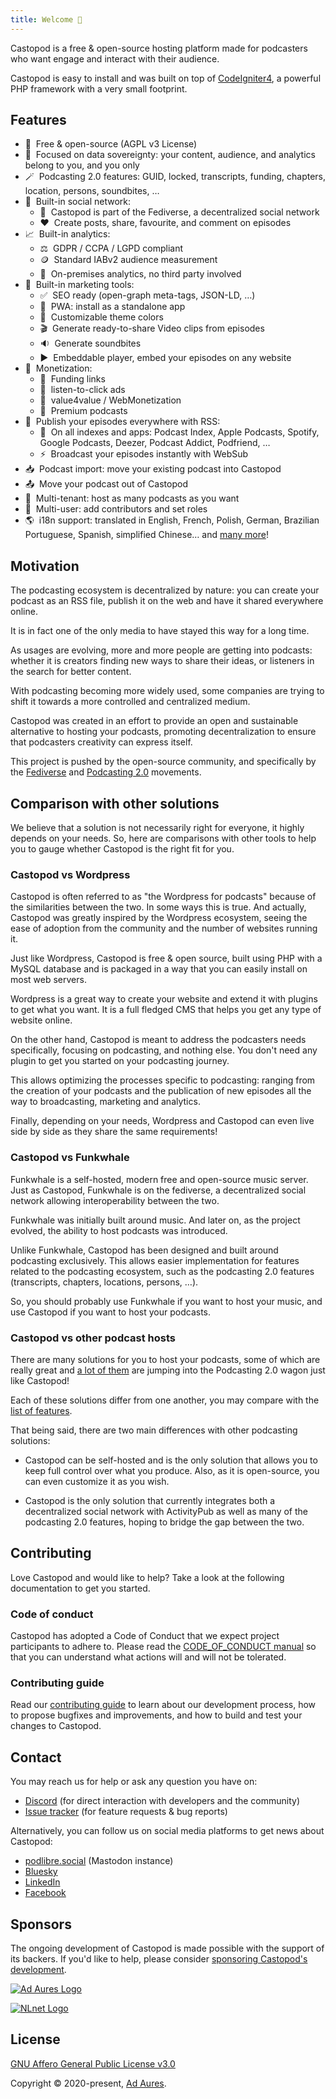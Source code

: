 ```yaml
---
title: Welcome 👋
---
```



Castopod is a free & open-source hosting platform made for podcasters who want
engage and interact with their audience.

Castopod is easy to install and was built on top of
[CodeIgniter4](https://codeigniter.com/), a powerful PHP framework with a very
small footprint.

<LinkCard title="Install" href="./getting-started/install" />

## Features

- 🌱 &nbsp;Free & open-source (AGPL v3 License)
- 🔐 &nbsp;Focused on data sovereignty: your content, audience, and analytics
  belong to you, and&nbsp;you&nbsp;only
- 🪄 &nbsp;Podcasting 2.0 features: GUID, locked, transcripts, funding,
  chapters, location, persons, soundbites, …
- 💬 &nbsp;Built-in social network:
  - 🚀 &nbsp;Castopod is part of the Fediverse, a decentralized social network
  - ❤️ &nbsp;Create posts, share, favourite, and comment on episodes
- 📈 &nbsp;Built-in analytics:
  - ⚖️ &nbsp;GDPR / CCPA / LGPD compliant
  - 🪙 &nbsp;Standard IABv2 audience measurement
  - 🏡 &nbsp;On-premises analytics, no third party involved
- 📢 &nbsp;Built-in marketing tools:
  - ✅ &nbsp;SEO ready (open-graph meta-tags, JSON-LD, …)
  - 📱 &nbsp;PWA: install as a standalone app
  - 🎨 &nbsp;Customizable theme colors
  - 🎬 &nbsp;Generate ready-to-share Video clips from episodes
  - 🔉 &nbsp;Generate soundbites
  - ▶️ &nbsp;Embeddable player, embed your episodes on any website
- 💸 &nbsp;Monetization:
  - 🔗 &nbsp;Funding links
  - 📲 &nbsp;listen-to-click ads
  - 🤝 &nbsp;value4value / WebMonetization
  - 💎 &nbsp;Premium podcasts
- 📡 &nbsp;Publish your episodes everywhere with RSS:
  - 📱 &nbsp;On all indexes and apps: Podcast Index, Apple Podcasts, Spotify,
    Google Podcasts, Deezer, Podcast Addict, Podfriend, …
  - ⚡ &nbsp;Broadcast your episodes instantly with WebSub
- 📥 &nbsp;Podcast import: move your existing podcast into Castopod
- 📤 &nbsp;Move your podcast out of Castopod
- 🔀 &nbsp;Multi-tenant: host as many podcasts as you want
- 👥 &nbsp;Multi-user: add contributors and set roles
- 🌎 &nbsp;i18n support: translated in English, French, Polish, German,
  Brazilian Portuguese, Spanish, simplified Chinese… and
  [many more](https://translate.castopod.org)!

## Motivation

The podcasting ecosystem is decentralized by nature: you can create your podcast
as an RSS file, publish it on the web and have it shared everywhere online.

It is in fact one of the only media to have stayed this way for a long time.

As usages are evolving, more and more people are getting into podcasts: whether
it is creators finding new ways to share their ideas, or listeners in the search
for better content.

With podcasting becoming more widely used, some companies are trying to shift it
towards a more controlled and centralized medium.

Castopod was created in an effort to provide an open and sustainable alternative
to hosting your podcasts, promoting decentralization to ensure that podcasters
creativity can express itself.

This project is pushed by the open-source community, and specifically by the
[Fediverse](https://fediverse.party/en/fediverse/) and
[Podcasting 2.0](https://podcastindex.org/) movements.

## Comparison with other solutions

We believe that a solution is not necessarily right for everyone, it highly
depends on your needs. So, here are comparisons with other tools to help you to
gauge whether Castopod is the right fit for you.

### Castopod vs Wordpress

Castopod is often referred to as "the Wordpress for podcasts" because of the
similarities between the two. In some ways this is true. And actually, Castopod
was greatly inspired by the Wordpress ecosystem, seeing the ease of adoption
from the community and the number of websites running it.

Just like Wordpress, Castopod is free & open source, built using PHP with a
MySQL database and is packaged in a way that you can easily install on most web
servers.

Wordpress is a great way to create your website and extend it with plugins to
get what you want. It is a full fledged CMS that helps you get any type of
website online.

On the other hand, Castopod is meant to address the podcasters needs
specifically, focusing on podcasting, and nothing else. You don't need any
plugin to get you started on your podcasting journey.

This allows optimizing the processes specific to podcasting: ranging from the
creation of your podcasts and the publication of new episodes all the way to
broadcasting, marketing and analytics.

Finally, depending on your needs, Wordpress and Castopod can even live side by
side as they share the same requirements!

### Castopod vs Funkwhale

Funkwhale is a self-hosted, modern free and open-source music server. Just as
Castopod, Funkwhale is on the fediverse, a decentralized social network allowing
interoperability between the two.

Funkwhale was initially built around music. And later on, as the project
evolved, the ability to host podcasts was introduced.

Unlike Funkwhale, Castopod has been designed and built around podcasting
exclusively. This allows easier implementation for features related to the
podcasting ecosystem, such as the podcasting 2.0 features (transcripts,
chapters, locations, persons, …).

So, you should probably use Funkwhale if you want to host your music, and use
Castopod if you want to host your podcasts.

### Castopod vs other podcast hosts

There are many solutions for you to host your podcasts, some of which are really
great and [a lot of them](https://podcastindex.org/apps) are jumping into the
Podcasting 2.0 wagon just like Castopod!

Each of these solutions differ from one another, you may compare with the
[list of features](#features).

That being said, there are two main differences with other podcasting solutions:

- Castopod can be self-hosted and is the only solution that allows you to keep
  full control over what you produce. Also, as it is open-source, you can even
  customize it as you wish.

- Castopod is the only solution that currently integrates both a decentralized
  social network with ActivityPub as well as many of the podcasting 2.0
  features, hoping to bridge the gap between the two.

## Contributing

Love Castopod and would like to help? Take a look at the following documentation
to get you started.

### Code of conduct

Castopod has adopted a Code of Conduct that we expect project participants to
adhere to. Please read the
[CODE_OF_CONDUCT manual](https://code.castopod.org/adaures/castopod/-/blob/develop/CODE_OF_CONDUCT.md)
so that you can understand what actions will and will not be tolerated.

### Contributing guide

Read our
[contributing guide](https://code.castopod.org/adaures/castopod/-/blob/develop/CONTRIBUTING.md)
to learn about our development process, how to propose bugfixes and
improvements, and how to build and test your changes to Castopod.

## Contact

You may reach us for help or ask any question you have on:

- [Discord](https://castopod.org/discord) (for direct interaction with
  developers and the community)
- [Issue tracker](https://code.castopod.org/adaures/castopod/-/issues) (for
  feature requests & bug reports)

Alternatively, you can follow us on social media platforms to get news about
Castopod:

- [podlibre.social](https://podlibre.social/@Castopod) (Mastodon instance)
- [Bluesky](https://bsky.app/profile/castopod.org)
- [LinkedIn](https://linkedin.com/company/castopod)
- [Facebook](https://www.facebook.com/castopod)

## Sponsors

The ongoing development of Castopod is made possible with the support of its
backers. If you'd like to help, please consider
[sponsoring Castopod's development](https://opencollective.com/castopod/contribute).

[![Ad Aures Logo](../../../assets/images/sponsors/adaures.svg)](https://adaures.com/)

[![NLnet Logo](../../../assets/images/sponsors/nlnet.svg)](https://nlnet.nl/)

## License

[GNU Affero General Public License v3.0](https://choosealicense.com/licenses/agpl-3.0/)

Copyright © 2020-present, [Ad Aures](https://adaures.com/).
